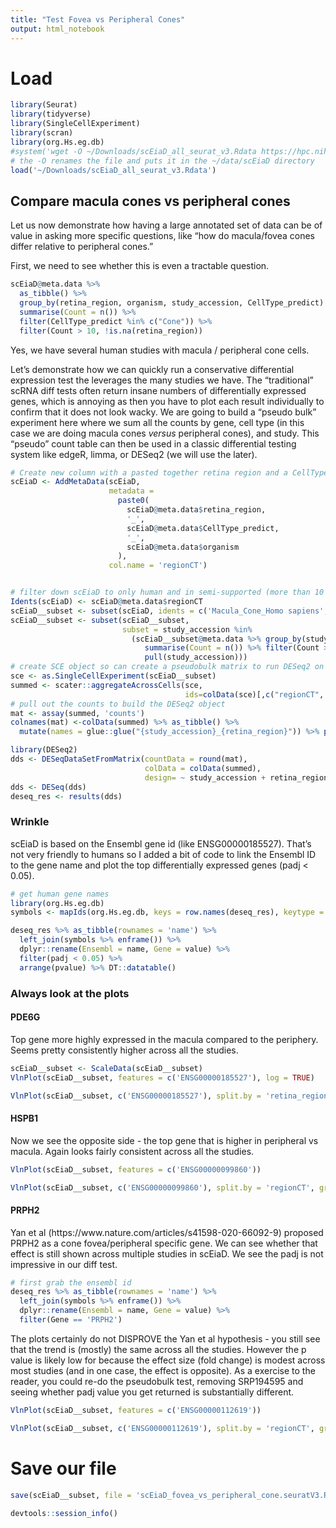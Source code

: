 ```yaml
---
title: "Test Fovea vs Peripheral Cones"
output: html_notebook
---
```


# Load
```r
library(Seurat)
library(tidyverse)
library(SingleCellExperiment)
library(scran)
library(org.Hs.eg.db)
#system('wget -O ~/Downloads/scEiaD_all_seurat_v3.Rdata https://hpc.nih.gov/~mcgaugheyd/scEiaD/2022_03_22/scEiaD_all_seurat_v3.Rdata)
# the -O renames the file and puts it in the ~/data/scEiaD directory
load('~/Downloads/scEiaD_all_seurat_v3.Rdata')
```
## Compare macula cones vs peripheral cones
Let us now demonstrate how having a large annotated set of data can be of value in asking more specific questions, like "how do macula/fovea cones differ relative to peripheral cones."

First, we need to see whether this is even a tractable question.
```r
scEiaD@meta.data %>% 
  as_tibble() %>% 
  group_by(retina_region, organism, study_accession, CellType_predict) %>% 
  summarise(Count = n()) %>% 
  filter(CellType_predict %in% c("Cone")) %>% 
  filter(Count > 10, !is.na(retina_region))
```

Yes, we have several human studies with macula / peripheral cone cells. 

Let's demonstrate how we can quickly run a conservative differential expression test the leverages the many studies we have. The "traditional" scRNA diff tests often return insane numbers of differentially expressed genes, which is  annoying as then you have to plot each result individually to confirm that it does not look wacky. We are going to build a "pseudo bulk" experiment here where we sum all the counts by gene, cell type (in this case we are doing macula cones *versus* peripheral cones), and study. This "pseudo" count table can then be used in a classic differential testing system like edgeR, limma, or DESeq2 (we will use the later).

```r
# Create new column with a pasted together retina region and a CellType
scEiaD <- AddMetaData(scEiaD, 
                      metadata = 
                        paste0(
                          scEiaD@meta.data$retina_region, 
                          '_', 
                          scEiaD@meta.data$CellType_predict,
                          '_',
                          scEiaD@meta.data$organism
                        ), 
                      col.name = 'regionCT')


# filter down scEiaD to only human and in semi-supported (more than 10 cones cells) studies
Idents(scEiaD) <- scEiaD@meta.data$regionCT
scEiaD__subset <- subset(scEiaD, idents = c('Macula_Cone_Homo sapiens','Peripheral_Cone_Homo sapiens'))
scEiaD__subset <- subset(scEiaD__subset, 
                         subset = study_accession %in% 
                           (scEiaD__subset@meta.data %>% group_by(study_accession) %>% 
                              summarise(Count = n()) %>% filter(Count > 10) %>% 
                              pull(study_accession)))
# create SCE object so can create a pseudobulk matrix to run DESeq2 on
sce <- as.SingleCellExperiment(scEiaD__subset)
summed <- scater::aggregateAcrossCells(sce, 
                                       ids=colData(sce)[,c("regionCT", "study_accession")])
# pull out the counts to build the DESeq2 object
mat <- assay(summed, 'counts')
colnames(mat) <-colData(summed) %>% as_tibble() %>% 
  mutate(names = glue::glue("{study_accession}_{retina_region}")) %>% pull(names)

library(DESeq2)
dds <- DESeqDataSetFromMatrix(countData = round(mat),
                              colData = colData(summed),
                              design= ~ study_accession + retina_region) # study as covariate, testing against fovea / not fovea
dds <- DESeq(dds)
deseq_res <- results(dds)
```

### Wrinkle

scEiaD is based on the Ensembl gene id (like ENSG00000185527). That's not very friendly to humans so I added a bit of code to link the Ensembl ID to the gene name and plot the top differentially expressed genes (padj < 0.05). 

```r
# get human gene names 
library(org.Hs.eg.db)
symbols <- mapIds(org.Hs.eg.db, keys = row.names(deseq_res), keytype = "ENSEMBL", column="SYMBOL")

deseq_res %>% as_tibble(rownames = 'name') %>%  
  left_join(symbols %>% enframe()) %>% 
  dplyr::rename(Ensembl = name, Gene = value) %>% 
  filter(padj < 0.05) %>% 
  arrange(pvalue) %>% DT::datatable()
```

### Always look at the plots

#### PDE6G 
Top gene more highly expressed in the macula compared to the periphery. Seems pretty consistently higher across all the studies. 
```r
scEiaD__subset <- ScaleData(scEiaD__subset)
VlnPlot(scEiaD__subset, features = c('ENSG00000185527'), log = TRUE)

VlnPlot(scEiaD__subset, c('ENSG00000185527'), split.by = 'retina_region', group.by='study_accession', log = TRUE) 
```

#### HSPB1
Now we see the opposite side - the top gene that is higher in peripheral vs macula. Again looks fairly consistent across all the studies.
```r
VlnPlot(scEiaD__subset, features = c('ENSG00000099860'))

VlnPlot(scEiaD__subset, c('ENSG00000099860'), split.by = 'regionCT', group.by='study_accession', ) + aes(color=scEiaD__subset$regionCT)
```


#### PRPH2
Yan et al (https://www.nature.com/articles/s41598-020-66092-9) proposed PRPH2 as a cone fovea/peripheral specific gene. We can see whether that effect is still shown across multiple studies in scEiaD. We see the padj is not impressive in our diff test. 

```r
# first grab the ensembl id
deseq_res %>% as_tibble(rownames = 'name') %>%  
  left_join(symbols %>% enframe()) %>% 
  dplyr::rename(Ensembl = name, Gene = value) %>% 
  filter(Gene == 'PRPH2')
```

The plots certainly do not DISPROVE the Yan et al hypothesis - you still see that the trend is (mostly) the same across all the studies. However the p value is likely low for because the effect size (fold change) is modest across most studies (and in one case, the effect is opposite). As a exercise to the reader, you could re-do the pseudobulk test, removing SRP194595 and seeing whether padj value you get returned is substantially different. 

```r
VlnPlot(scEiaD__subset, features = c('ENSG00000112619'))

VlnPlot(scEiaD__subset, c('ENSG00000112619'), split.by = 'regionCT', group.by='study_accession', ) + aes(color=scEiaD__subset$regionCT)

```


# Save our file
```r
save(scEiaD__subset, file = 'scEiaD_fovea_vs_peripheral_cone.seuratV3.Rdata')
```

```r
devtools::session_info()
```
